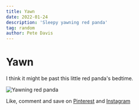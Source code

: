 ```yaml
---
title: Yawn
date: 2022-01-24
description: 'Sleepy yawning red panda'
tag: random
author: Pete Davis
---
```



# Yawn

I think it might be past this little red panda's bedtime.

<Image
  src="/images/4-yawning-red-panda.png"
  alt="Yawning red panda"
  width={1000}
  height={1000}
  priority
  className="next-image"
/>

Like, comment and save on [Pinterest](https://www.pinterest.co.uk/pin/530580399859892801) and [Instagram](https://www.instagram.com/p/CZH_FWApKc_/)
